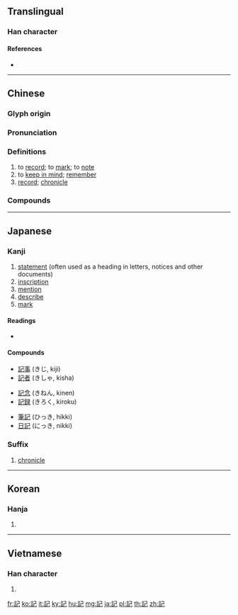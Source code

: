 {{character info/new}}
{{also|记}}
==Translingual==
{{stroke order}}

===Han character===
{{Han char|rn=149|rad=言|as=03|sn=10|four=07617|canj=YRSU|ids=⿰言己}}

====References====
* {{Han ref|kx=1149.020|dkj=35244|dj=1615.060|hdz=63943.030|uh=8A18|ud=35352|bh=B04F|bd=45135}}

----

==Chinese==
{{zh-forms|s=记}}

===Glyph origin===
{{Han etym}}

===Pronunciation===
{{zh-pron
|m=jì
|c=gei3
|h=pfs=
|md=
|mn=kì
|w=
|mc=y
|oc=y
|ma=y
|cat=v,n
}}

===Definitions===
{{zh-hanzi}}

# to [[record]]; to [[mark]]; to [[note]]
# to [[keep in mind]]; [[remember]]
# [[record]]; [[chronicle]]

===Compounds===
{{zh-der|不可勝記|塋記|佛國記|劄記|大事記|嘿記|博聞強記|博聞彊記|單記投票|尋親記|忘記|後記|寰宇記|側記|彊記博聞|古事記|延長記號|古記兒|印記|史記|傳記|小戴禮記|存記|圖記|不記省|傳記文學|強記|強記洽聞|學記|土地登記|千金記|出記|大戴禮記|多聞強記|墓記|場記|坊記|奏記|惦記|主記憶體|升記號|切記|初學記|札記|手記|白鯨記|木記|白兔記|熟記|掌記|殉情記|樂記|拾遺記|省記|書記官|漁樵記|無記名|永州八記|登科記|戳記|碑記|死記|搜神記|死亡登記|浮記|禮記|朱記|瑯嬛記|日記|教坊記|石頭記|登記|戶籍登記|標記|登記入學|暗記|摩頂受記|玉鐲記|枕中記|琵琶記|書記|條記|牽記|浮生六記|摘記|牒記|無碑記|潛神默記|桃花源記|拍子記號|浣紗記|洽聞強記|沒記性|殺狗記|正字標記|牢記|湖濱散記|書筆記|日記帳|授記|故記|掛記|記著|記省|紅梨記|裝飾記號|紅拂記|遊記|記述|記載|筆記書|籍記|金雀記|紫釵記|緊記|釵釧記|記分員|記敘|記名|記分|老殘遊記|附記|記憶容量|結繩記事|記恨|記心|記掛|記過|荊釵記|記號|記憶體|記仇|記者節|記住|簿記|記號環|西京雜記|記罣|記誦|記憶|表記|默記|音部記號|記憶力|記述文學|週記|經義雜記|西廂記|記色|義俠記|雲仙雜記|面月印記|青衫記|銘記在心|造像記|讖記|離魂記|記取|記性|記趣|胎記|記敘文|銘記|筆記小說|連記法|謹記|金鎖記|簿記學|鄴中記|記功|記憶猶新|還魂記|記事|續齊諧記|鈐記|罣記|連記投票|雜記|速記|述異記|記室|輿地廣記|載記|答記|記要|記者|西遊記|義乳記|繡襦記|管記|記點|記認|記憶單元|記得|記帳|記問|記事本|記事兒|記念|西域記|表記物件|筆記|給我記住|紅梅記|記錄|考工記}}

----

==Japanese==

===Kanji===
{{ja-kanji|grade=2|rs=言03}}

# [[statement]] (often used as a heading in letters, notices and other documents)
# [[inscription]]
# [[mention]]
# [[describe]]
# [[mark]]

====Readings====
* {{ja-readings|goon=[[こ]] (ko) {{non-joyo-reading}}|kanon=[[き]] (ki)|kun=[[しるす]] (shirusu), [[しるし]] (shirushi)}}

====Compounds====
{{top3}}
* [[記事]] (きじ, kiji)
* [[記者]] (きしゃ, kisha)
{{mid3}}
* [[記念]] (きねん, kinen)
* [[記録]] (きろく, kiroku)
{{mid3}}
* [[筆記]] (ひっき, hikki)
* [[日記]] (にっき, nikki)
{{bottom}}

===Suffix===
{{ja-pos|suffix|き}}

# [[chronicle]]

----

==Korean==

===Hanja===
{{ko-hanja|hangeul=[[기]]|eumhun=|rv=gi|mr=ki|y=ki}}

# {{defn|lang=ko|sort=言03}}

----

==Vietnamese==

===Han character===
{{vi-hantu|[[kí]], [[ghi]], [[ký]]|rs=言03}}

# {{defn|lang=vi|sort=言03}}

[[fr:記]]
[[ko:記]]
[[it:記]]
[[ky:記]]
[[hu:記]]
[[mg:記]]
[[ja:記]]
[[pl:記]]
[[th:記]]
[[zh:記]]